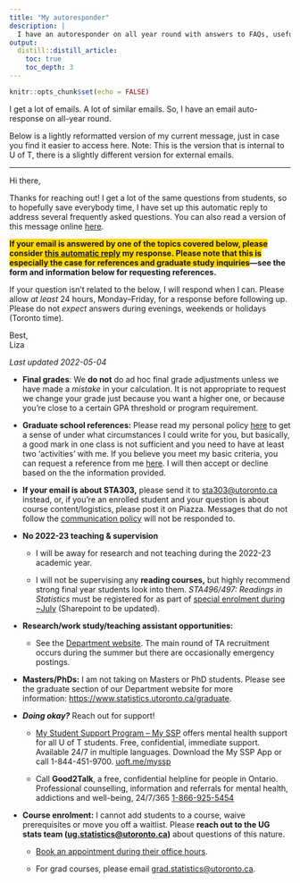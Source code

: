 ```yaml
---
title: "My autoresponder"
description: |
  I have an autoresponder on all year round with answers to FAQs, useful links, and more. You can check the latest version here. *Last updated: 2022-05-04*.
output: 
  distill::distill_article:
    toc: true
    toc_depth: 3
---
```


```r
knitr::opts_chunk$set(echo = FALSE)
```

I get a lot of emails. A lot of similar emails. So, I have an email auto-response on all-year round.

Below is a lightly reformatted version of my current message, just in case you find it easier to access here. Note: This is the version that is internal to U of T, there is a slightly different version for external emails.

------------------------------------------------------------------------

Hi there,

Thanks for reaching out! I get a lot of the same questions from students, so to hopefully save everybody time, I have set up this automatic reply to address several frequently asked questions. You can also read a version of this message online [here](https://www.lizabolton.com/autoresponder.html).

[**If your email is answered by one of the topics covered below, please consider [this automatic reply]{.underline} my response. Please note that this is especially the case for references and graduate study inquiries**]{style="background-color: #FFD700"}**---see the form and information below for requesting references.**

If your question isn't related to the below, I will respond when I can. Please allow *at least* 24 hours, Monday--Friday, for a response before following up. Please do not *expect* answers during evenings, weekends or holidays (Toronto time).

Best,\
Liza

*Last updated 2022-05-04*

-   **Final grades**: We **do not** do ad hoc final grade adjustments unless we have made a *mistake* in your calculation. It is not appropriate to request we change your grade just because you want a higher one, or because you're close to a certain GPA threshold or program requirement.

-   **Graduate school references:** Please read my personal policy [here](https://www.lizabolton.com/references.html) to get a sense of under what circumstances I could write for you, but basically, a good mark in one class is not sufficient and you need to have at least two 'activities' with me. If you believe you meet my basic criteria, you can request a reference from me [here](https://forms.office.com/r/XHqjGXjCru). I will then accept or decline based on the the information provided.

-   **If your email is about STA303,** please send it to [sta303\@utoronto.ca](mailto:sta303@utoronto.ca "mailto:sta303@utoronto.ca") instead, or, if you're an enrolled student and your question is about course content/logistics, please post it on Piazza. Messages that do not follow the [communication policy](https://sta303-bolton.github.io/sta303-w22-courseguide/syllabus.html#communication-policy "https://sta303-bolton.github.io/sta303-w22-courseguide/syllabus.html#communication-policy") will not be responded to.

-   **No 2022-23 teaching & supervision**

    -   I will be away for research and not teaching during the 2022-23 academic year.

    -   I will not be supervising any **reading courses,** but highly recommend strong final year students look into them. *STA496/497: Readings in Statistics* must be registered for as part of [special enrolment during \~July](https://utoronto.sharepoint.com/sites/ArtSci-STA/Undergrad/SitePages/Special-Enrolment-Courses--STA490Y1,-STA492H1-and-STA496H1-STA497H1.aspx "https://utoronto.sharepoint.com/sites/ArtSci-STA/Undergrad/SitePages/Special-Enrolment-Courses--STA490Y1,-STA492H1-and-STA496H1-STA497H1.aspx") (Sharepoint to be updated).

-   **Research/work study/teaching assistant opportunities:**

    -   See the [Department website](https://www.statistics.utoronto.ca/employment-opportunities/cupe-positions-unit-1 "https://www.statistics.utoronto.ca/employment-opportunities/cupe-positions-unit-1"). The main round of TA recruitment occurs during the summer but there are occasionally emergency postings.

-   **Masters/PhDs:** I am not taking on Masters or PhD students. Please see the graduate section of our Department website for more information: <https://www.statistics.utoronto.ca/graduate>.

-   ***Doing okay?*** Reach out for support!

    -   [My Student Support Program -- My SSP](https://studentlife.utoronto.ca/hwc/myssp) offers mental health support for all U of T students. Free, confidential, immediate support. Available 24/7 in multiple languages. Download the My SSP App or call 1-844-451-9700. [[uoft.me/myssp]{.underline}](http://www.uoft.me/myssp)

    -   Call **Good2Talk**, a free, confidential helpline for people in Ontario. Professional counselling, information and referrals for mental health, addictions and well-being, 24/7/365 [[1-866-925-5454]{.underline}](tel:1-866-925-5454)

```{=html}
<!-- -->
```
-   **Course enrolment:** I cannot add students to a course, waive prerequisites or move you off a waitlist. Please **reach out to the UG stats team ([ug.statistics\@utoronto.ca](https://www.lizabolton.com/ug.statistics@utoronto.ca))** about questions of this nature.

    -   [Book an appointment during their office hours](https://outlook.office365.com/owa/calendar/DepartmentofStatisticalSciencesUndergraduate@utoronto.onmicrosoft.com/bookings/ "https://outlook.office365.com/owa/calendar/DepartmentofStatisticalSciencesUndergraduate@utoronto.onmicrosoft.com/bookings/").

    -   For grad courses, please email [grad.statistics\@utoronto.ca](mailto:grad.statistics@utoronto.ca).
